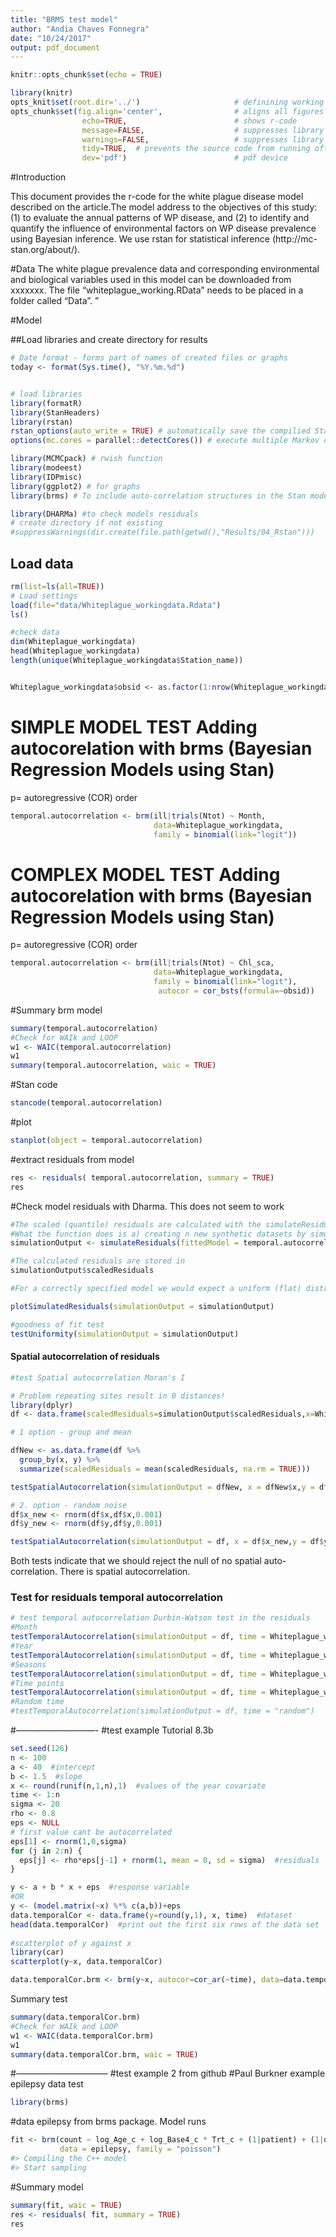 ```yaml
---
title: "BRMS test model"
author: "Andia Chaves Fonnegra"
date: "10/24/2017"
output: pdf_document
---
```


```r
knitr::opts_chunk$set(echo = TRUE)
```


```r
library(knitr)
opts_knit$set(root.dir='../')                     # definining working directory; or normalizePath('../')
opts_chunk$set(fig.align='center',                # aligns all figures
                echo=TRUE,                        # shows r-code
                message=FALSE,                    # suppresses library outputs
                warnings=FALSE,                   # suppresses library outputs
                tidy=TRUE,  # prevents the source code from running off a pdf page
                dev='pdf')                        # pdf device
```

#Introduction

This document provides the r-code for the white plague disease model described on the article.The model address to the objectives of this study: (1) to evaluate the annual patterns of WP disease, and (2) to identify and quantify the influence of environmental factors on WP disease prevalence using Bayesian inference. We use rstan for statistical inference (http://mc-stan.org/about/). 

#Data
The white plague prevalence data and corresponding environmental and biological variables used in this model can be downloaded from xxxxxxx. The file "whiteplague_working.RData" needs to be placed in a folder called "Data".
"

#Model

##Load libraries and create directory for results
```r
# Date format - forms part of names of created files or graphs
today <- format(Sys.time(), "%Y.%m.%d")


# load libraries
library(formatR)
library(StanHeaders)
library(rstan)
rstan_options(auto_write = TRUE) # automatically save the compilied Stan program
options(mc.cores = parallel::detectCores()) # execute multiple Markov chains in paral

library(MCMCpack) # rwish function
library(modeest)
library(IDPmisc)
library(ggplot2) # for graphs
library(brms) # To include auto-correlation structures in the Stan model/new package Sep 2017 

library(DHARMa) #to check models residuals
# create directory if not existing
#suppressWarnings(dir.create(file.path(getwd(),"Results/04_Rstan")))

```

## Load data
```r
rm(list=ls(all=TRUE))
# Load settings
load(file="data/Whiteplague_workingdata.Rdata")
ls()

#check data
dim(Whiteplague_workingdata)
head(Whiteplague_workingdata)
length(unique(Whiteplague_workingdata$Station_name))


Whiteplague_workingdata$obsid <- as.factor(1:nrow(Whiteplague_workingdata))
```


# SIMPLE MODEL TEST Adding autocorelation with brms (Bayesian Regression Models using Stan)
p= autoregressive (COR) order
```r
temporal.autocorrelation <- brm(ill|trials(Ntot) ~ Month,
                                data=Whiteplague_workingdata,
                                family = binomial(link="logit"))
```



# COMPLEX MODEL TEST Adding autocorelation with brms (Bayesian Regression Models using Stan)
p= autoregressive (COR) order
```r
temporal.autocorrelation <- brm(ill|trials(Ntot) ~ Chl_sca,
                                data=Whiteplague_workingdata,
                                family = binomial(link="logit"),
                                 autocor = cor_bsts(formula=~obsid))

```




#Summary brm model

```r
summary(temporal.autocorrelation)
#Check for WAIk and LOOP
w1 <- WAIC(temporal.autocorrelation)
w1
summary(temporal.autocorrelation, waic = TRUE) 
```

#Stan code
```r
stancode(temporal.autocorrelation)
```

#plot
```r
stanplot(object = temporal.autocorrelation)
```

#extract residuals from model
```r
res <- residuals( temporal.autocorrelation, summary = TRUE)
res
```



#Check model residuals with Dharma. This does not seem to work

```r
#The scaled (quantile) residuals are calculated with the simulateResiduals() function
#What the function does is a) creating n new synthetic datasets by simulating from the fitted model, b) calculates the cumulative distribution of simulated values for each observed value, and c) returning the quantile value that corresponds to the observed value.
simulationOutput <- simulateResiduals(fittedModel = temporal.autocorrelation, n = 250)

#The calculated residuals are stored in
simulationOutput$scaledResiduals

#For a correctly specified model we would expect a uniform (flat) distribution of the overall residuals uniformity in y direction if we plot against any predictor.

plotSimulatedResiduals(simulationOutput = simulationOutput)

#goodness of fit test
testUniformity(simulationOutput = simulationOutput)

```

#### Spatial autocorrelation of residuals
```r
#test Spatial autocorrelation Moran's I

# Problem repeating sites result in 0 distances!
library(dplyr)
df <- data.frame(scaledResiduals=simulationOutput$scaledResiduals,x=Whiteplague_workingdata$Latitude,y=Whiteplague_workingdata$Longitude)

# 1 option - group and mean

dfNew <- as.data.frame(df %>%
  group_by(x, y) %>%
  summarize(scaledResiduals = mean(scaledResiduals, na.rm = TRUE)))

testSpatialAutocorrelation(simulationOutput = dfNew, x = dfNew$x,y = dfNew$y)

# 2. option - random noise
df$x_new <- rnorm(df$x,df$x,0.001)
df$y_new <- rnorm(df$y,df$y,0.001)

testSpatialAutocorrelation(simulationOutput = df, x = df$x_new,y = df$y_new)
```

Both tests indicate that we should reject the null of no spatial auto-correlation. There is spatial autocorrelation.

### Test for residuals temporal autocorrelation
```r
# test temporal autocorrelation Durbin-Watson test in the residuals
#Month
testTemporalAutocorrelation(simulationOutput = df, time = Whiteplague_workingdata$Month_12, plot=T)
#Year
testTemporalAutocorrelation(simulationOutput = df, time = Whiteplague_workingdata$Year, plot=T)
#Seasons
testTemporalAutocorrelation(simulationOutput = df, time = Whiteplague_workingdata$Season, plot=T)
#Time points
testTemporalAutocorrelation(simulationOutput = df, time = Whiteplague_workingdata$Time_point, plot=T)
#Random time
#testTemporalAutocorrelation(simulationOutput = df, time = "random")

```




#----------------------------
#test example Tutorial 8.3b
```r
set.seed(126)
n <- 100
a <- 40  #intercept
b <- 1.5  #slope
x <- round(runif(n,1,n),1)  #values of the year covariate
time <- 1:n
sigma <- 20
rho <- 0.8
eps <- NULL
# first value cant be autocorrelated
eps[1] <- rnorm(1,0,sigma)
for (j in 2:n) {
  eps[j] <- rho*eps[j-1] + rnorm(1, mean = 0, sd = sigma)  #residuals
}

y <- a + b * x + eps  #response variable
#OR
y <- (model.matrix(~x) %*% c(a,b))+eps
data.temporalCor <- data.frame(y=round(y,1), x, time)  #dataset
head(data.temporalCor)  #print out the first six rows of the data set
     
#scatterplot of y against x
library(car)
scatterplot(y~x, data.temporalCor)

data.temporalCor.brm <- brm(y~x, autocor=cor_ar(~time), data=data.temporalCor, family='gaussian')
```
Summary test


```r
summary(data.temporalCor.brm)
#Check for WAIk and LOOP
w1 <- WAIC(data.temporalCor.brm)
w1
summary(data.temporalCor.brm, waic = TRUE) 
```




#--------------------------------
#test example 2 from github
#Paul Burkner example epilepsy data test
```r
library(brms)
```


#data epilepsy from brms package. Model runs

```r
fit <- brm(count ~ log_Age_c + log_Base4_c * Trt_c + (1|patient) + (1|obs), 
           data = epilepsy, family = "poisson")
#> Compiling the C++ model
#> Start sampling
```

#Summary model
```r
summary(fit, waic = TRUE) 
res <- residuals( fit, summary = TRUE)
res
```


